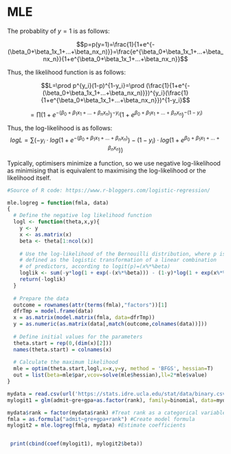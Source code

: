 # MLE {#intro}



The probablity of $y=1$ is as follows:

$$p=p(y=1)=\frac{1}{1+e^{-(\beta_0+\beta_1x_1+...+\beta_nx_n)}}=\frac{e^{\beta_0+\beta_1x_1+...+\beta_nx_n}}{1+e^{\beta_0+\beta_1x_1+...+\beta_nx_n}}$$ 

Thus, the likelihood function is as follows:

$$L=\prod p^{y_i}(1-p)^{1-y_i}=\prod (\frac{1}{1+e^{-(\beta_0+\beta_1x_1+...+\beta_nx_n)}})^{y_i}(\frac{1}{1+e^{\beta_0+\beta_1x_1+...+\beta_nx_n}})^{1-y_i}$$

$$=\prod (1+e^{-(\beta_0+\beta_1x_1+...+\beta_nx_n)})^{-y_i}(1+e^{\beta_0+\beta_1x_1+...+\beta_nx_n})^{-(1-y_i)}$$


Thus, the log-likelihood is as follows:
$$logL=\sum (-y_i \cdot log(1+e^{-(\beta_0+\beta_1x_1+...+\beta_nx_n)})-(1-y_i)\cdot log(1+e^{\beta_0+\beta_1x_1+...+\beta_nx_n}))$$  


Typically, optimisers minimize a function, so we use negative log-likelihood as minimising that is equivalent to maximising the log-likelihood or the likelihood itself.


```r

#Source of R code: https://www.r-bloggers.com/logistic-regression/

mle.logreg = function(fmla, data)
{
  # Define the negative log likelihood function
  logl <- function(theta,x,y){
    y <- y
    x <- as.matrix(x)
    beta <- theta[1:ncol(x)]
    
    # Use the log-likelihood of the Bernouilli distribution, where p is
    # defined as the logistic transformation of a linear combination
    # of predictors, according to logit(p)=(x%*%beta)
    loglik <- sum(-y*log(1 + exp(-(x%*%beta))) - (1-y)*log(1 + exp(x%*%beta)))
    return(-loglik)
  }
  
  # Prepare the data
  outcome = rownames(attr(terms(fmla),"factors"))[1]
  dfrTmp = model.frame(data)
  x = as.matrix(model.matrix(fmla, data=dfrTmp))
  y = as.numeric(as.matrix(data[,match(outcome,colnames(data))]))
  
  # Define initial values for the parameters
  theta.start = rep(0,(dim(x)[2]))
  names(theta.start) = colnames(x)
  
  # Calculate the maximum likelihood
  mle = optim(theta.start,logl,x=x,y=y, method = 'BFGS', hessian=T)
  out = list(beta=mle$par,vcov=solve(mle$hessian),ll=2*mle$value)
}
```


```R
mydata = read.csv(url('https://stats.idre.ucla.edu/stat/data/binary.csv'))
mylogit1 = glm(admit~gre+gpa+as.factor(rank), family=binomial, data=mydata)

mydata$rank = factor(mydata$rank) #Treat rank as a categorical variable
fmla = as.formula("admit~gre+gpa+rank") #Create model formula
mylogit2 = mle.logreg(fmla, mydata) #Estimate coefficients


 print(cbind(coef(mylogit1), mylogit2$beta))
```

